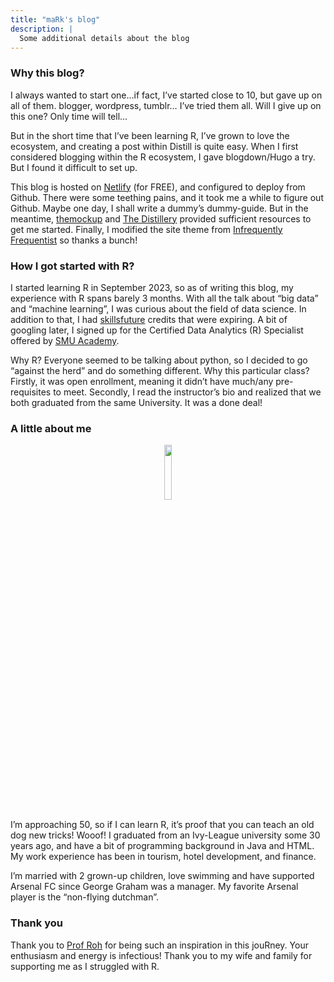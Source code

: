 ```yaml
---
title: "maRk's blog"
description: |
  Some additional details about the blog
---
```


### Why this blog?

I always wanted to start one...if fact, I've started close to 10, but gave up on all of them. blogger, wordpress, tumblr... I've tried them all. Will I give up on this one? Only time will tell...

But in the short time that I've been learning R, I've grown to love the ecosystem, and creating a post within Distill is quite easy. When I first considered blogging within the R ecosystem, I gave blogdown/Hugo a try. But I found it difficult to set up.

This blog is hosted on [Netlify](https://www.netlify.com/) (for FREE), and configured to deploy from Github. There were some teething pains, and it took me a while to figure out Github. Maybe one day, I shall write a dummy's dummy-guide. But in the meantime, [themockup](https://themockup.blog/posts/2020-08-01-building-a-blog-with-distill/) and [The Distillery](https://distillery.rbind.io/) provided sufficient resources to get me started. Finally, I modified the site theme from [Infrequently Frequentist](https://www.infreq.com/) so thanks a bunch!

### How I got started with R?

I started learning R in September 2023, so as of writing this blog, my experience with R spans barely 3 months. With all the talk about "big data" and "machine learning", I was curious about the field of data science. In addition to that, I had [skillsfuture](https://www.skillsfuture.gov.sg/) credits that were expiring. A bit of googling later, I signed up for the Certified Data Analytics (R) Specialist offered by [SMU Academy](https://academy.smu.edu.sg/certified-data-analytics-r-specialist-1911).

Why R? Everyone seemed to be talking about python, so I decided to go "against the herd" and do something different. Why this particular class? Firstly, it was open enrollment, meaning it didn't have much/any pre-requisites to meet. Secondly, I read the instructor's bio and realized that we both graduated from the same University. It was a done deal!

### A little about me

<center>![](images/HANDSTAND.png){width="15%"}</center>

I'm approaching 50, so if I can learn R, it's proof that you can teach an old dog new tricks! Wooof! I graduated from an Ivy-League university some 30 years ago, and have a bit of programming background in Java and HTML. My work experience has been in tourism, hotel development, and finance.

I'm married with 2 grown-up children, love swimming and have supported Arsenal FC since George Graham was a manager. My favorite Arsenal player is the "non-flying dutchman".

### Thank you

Thank you to [Prof Roh](https://www.talktoroh.com/) for being such an inspiration in this jouRney. Your enthusiasm and energy is infectious! Thank you to my wife and family for supporting me as I struggled with R.
